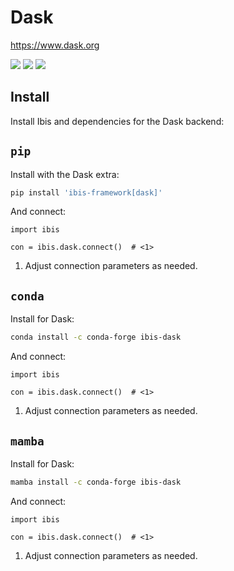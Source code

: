 # Dask

[https://www.dask.org](https://www.dask.org)

![](https://img.shields.io/badge/memtables-native-green?style=flat-square) ![](https://img.shields.io/badge/inputs-CSV | Parquet-blue?style=flat-square) ![](https://img.shields.io/badge/outputs-CSV | pandas | Parquet | PyArrow-orange?style=flat-square)

## Install

Install Ibis and dependencies for the Dask backend:

::: {.panel-tabset}

## `pip`

Install with the Dask extra:

```.bash
pip install 'ibis-framework[dask]'
```

And connect:

```.python
import ibis

con = ibis.dask.connect()  # <1>
```

1. Adjust connection parameters as needed.

## `conda`

Install for Dask:

```.bash
conda install -c conda-forge ibis-dask
```

And connect:

```.python
import ibis

con = ibis.dask.connect()  # <1>
```

1. Adjust connection parameters as needed.

## `mamba`

Install for Dask:

```.bash
mamba install -c conda-forge ibis-dask
```

And connect:

```.python
import ibis

con = ibis.dask.connect()  # <1>
```

1. Adjust connection parameters as needed.

:::
